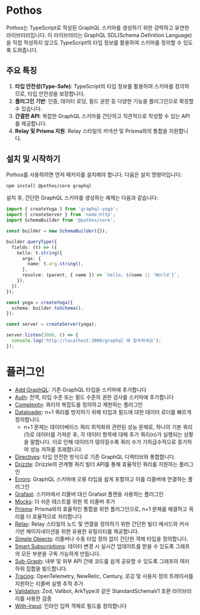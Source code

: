 # Pothos

Pothos는 TypeScript로 작성된 GraphQL 스키마를 생성하기 위한 강력하고 유연한 라이브러리입니다. 이 라이브러리는 GraphQL SDL(Schema Definition Language)을 직접 작성하지 않고도 TypeScript의 타입 정보를 활용하여 스키마를 정의할 수 있도록 도와줍니다.

## 주요 특징

1. **타입 안전성(Type-Safe)**: TypeScript의 타입 정보를 활용하여 스키마를 정의하므로, 타입 안전성을 보장합니다.
2. **플러그인 기반**: 인증, 데이터 로딩, 필드 권한 등 다양한 기능을 플러그인으로 확장할 수 있습니다.
3. **간결한 API**: 복잡한 GraphQL 스키마를 간단하고 직관적으로 작성할 수 있는 API를 제공합니다.
4. **Relay 및 Prisma 지원**: Relay 스타일의 커넥션 및 Prisma와의 통합을 지원합니다.

## 설치 및 시작하기

Pothos를 사용하려면 먼저 패키지를 설치해야 합니다. 다음은 설치 명령어입니다:

```bash
npm install @pothos/core graphql
```

설치 후, 간단한 GraphQL 스키마를 생성하는 예제는 다음과 같습니다:

```typescript
import { createYoga } from 'graphql-yoga';
import { createServer } from 'node:http';
import SchemaBuilder from '@pothos/core';

const builder = new SchemaBuilder({});

builder.queryType({
  fields: (t) => ({
    hello: t.string({
      args: {
        name: t.arg.string(),
      },
      resolve: (parent, { name }) => `hello, ${name || 'World'}`,
    }),
  }),
});

const yoga = createYoga({
  schema: builder.toSchema(),
});

const server = createServer(yoga);

server.listen(3000, () => {
  console.log('http://localhost:3000/graphql 에 접속하세요');
});
```

# 플러그인

- [Add GraphQL](https://pothos-graphql.dev/docs/plugins/add-graphql): 기존 GraphQL 타입을 스키마에 추가합니다
- [Auth](https://pothos-graphql.dev/docs/plugins/scope-auth): 전역, 타입 수준 또는 필드 수준의 권한 검사를 스키마에 추가합니다
- [Complexity](https://pothos-graphql.dev/docs/plugins/complexity): 쿼리의 복잡도를 정의하고 제한하는 플러그인
- [Dataloader](https://pothos-graphql.dev/docs/plugins/dataloader): n+1 쿼리를 방지하기 위해 타입과 필드에 대한 데이터 로더를 빠르게 정의합니다.
    - n+1 문제는 데이터베이스 쿼리 최적화와 관련된 성능 문제로, 하나의 기본 쿼리(1)로 데이터를 가져온 후, 각 데이터 항목에 대해 추가 쿼리(n)가 실행되는 상황을 말합니다. 이로 인해 데이터가 많아질수록 쿼리 수가 기하급수적으로 증가하여 성능 저하를 초래합니다.
- [Directives](https://pothos-graphql.dev/docs/plugins/directives): 타입 안전한 방식으로 기존 GraphQL 디렉티브와 통합합니다.
- [Drizzle](https://pothos-graphql.dev/docs/plugins/drizzle): Drizzle의 관계형 쿼리 빌더 API를 통해 효율적인 쿼리를 지원하는 플러그인
- [Errors](https://pothos-graphql.dev/docs/plugins/errors): GraphQL 스키마에 오류 타입을 쉽게 포함하고 이를 리졸버에 연결하는 플러그인
- [Grafast](https://pothos-graphql.dev/docs/plugins/grafast): 스키마에서 리졸버 대신 Grafast 플랜을 사용하는 플러그인
- [Mocks](https://pothos-graphql.dev/docs/plugins/mocks): 더 쉬운 테스트를 위한 목 리졸버 추가
- [Prisma](https://pothos-graphql.dev/docs/plugins/prisma): Prisma와의 효율적인 통합을 위한 플러그인으로, n+1 문제를 해결하고 쿼리를 더 효율적으로 처리합니다
- [Relay](https://pothos-graphql.dev/docs/plugins/relay): Relay 스타일의 노드 및 연결을 정의하기 위한 간단한 빌더 메서드와 커서 기반 페이지네이션을 위한 유용한 유틸리티를 제공합니다.
- [Simple Objects](https://pothos-graphql.dev/docs/plugins/simple-objects): 리졸버나 수동 타입 정의 없이 간단한 객체 타입을 정의합니다.
- [Smart Subscriptions](https://pothos-graphql.dev/docs/plugins/smart-subscriptions): 데이터 변경 시 실시간 업데이트를 받을 수 있도록 그래프의 모든 부분을 구독 가능하게 만듭니다.
- [Sub-Graph](https://pothos-graphql.dev/docs/plugins/sub-graph): 내부 및 외부 API 간에 코드를 쉽게 공유할 수 있도록 그래프의 여러 하위 집합을 빌드합니다.
- [Tracing](https://pothos-graphql.dev/docs/plugins/tracing): OpenTelemetry, NewRelic, Century, 로깅 및 사용자 정의 트레이서를 지원하는 리졸버 실행 추적 추가
- [Validation](https://pothos-graphql.dev/docs/plugins/validation): Zod, Valibot, ArkType과 같은 StandardSchemaV1 호환 라이브러리를 사용한 검증
- [With-Input](https://pothos-graphql.dev/docs/plugins/with-input): 인라인 입력 객체로 필드를 정의합니다

